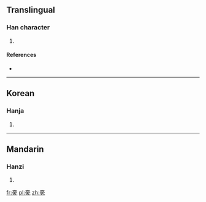 ==Translingual==

===Han character===
{{Han char|rn=8|rad=亠|as=10|sn=12|four=|canj=XX卜口月 (XXYRB), 卜口月弓 (YRBN)|ids=⿳⿱亠口冖⿱土九}}

# {{defn|Han|sort=亠10}}

====References====
* {{Han ref|kx=0089.190|dkj=00327|dj=0189.220|hdz=10290.040|uh=4EB4|ud=20148}}

----

==Korean==

===Hanja===
{{ko-hanja|hangeul=유|rv=yu|mr=yu}}

# {{defn|lang=ko|sort=亠10}}

----

==Mandarin==

===Hanzi===
{{cmn-hanzi|pin=[[yòu]] ([[you4]])|wg=yu<sup>4</sup>}}

# {{defn|lang=cmn|sort=亠10}}

[[fr:亴]]
[[pl:亴]]
[[zh:亴]]